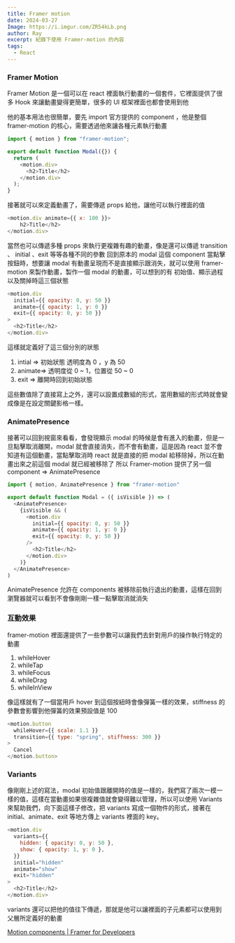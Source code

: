 ```yaml
---
title: Framer motion
date: 2024-03-27
Image: https://i.imgur.com/ZR54kLb.png
author: Ray
excerpt: 紀錄下使用 Framer-motion 的內容
tags:
  - React
---
```


### Framer Motion

Framer Motion 是一個可以在 react 裡面執行動畫的一個套件，它裡面提供了很多 Hook 來讓動畫變得更簡單，很多的 UI 框架裡面也都會使用到他

<Snippet text="npm install framer-motion" />

他的基本用法也很簡單，要先 import 官方提供的 component ，他是整個 framer-motion 的核心，需要透過他來讓各種元素執行動畫

```js
import { motion } from "framer-motion";

export default function Modal({}) {
  return (
    <motion.div>
      <h2>Title</h2>
    </motion.div>
  );
}
```

接著就可以來定義動畫了，需要傳遞 props 給他，讓他可以執行裡面的值

```js
<motion.div animate={{ x: 100 }}>
	h2>Title</h2>
</motion.div>
```

當然也可以傳遞多種 props 來執行更複雜有趣的動畫，像是還可以傳遞 transition 、 initial 、exit 等等各種不同的參數
回到原本的 modal 這個 component 當點擊按鈕時，想要讓 modal 有動畫呈現而不是直接顯示跟消失，就可以使用 framer-motion 來製作動畫，製作一個 modal 的動畫，可以想到的有 初始值、顯示過程以及關掉時這三個狀態

```js
<motion.div
  initial={{ opacity: 0, y: 50 }}
  animate={{ opacity: 1, y: 0 }}
  exit={{ opacity: 0, y: 50 }}
>
  <h2>Title</h2>
</motion.div>
```

這樣就定義好了這三個分別的狀態

1. intial ⇒ 初始狀態 透明度為 0 ，y 為 50
2. animate⇒ 透明度從 0 ~ 1，位置從 50 ~ 0
3. exit ⇒ 離開時回到初始狀態

這些數值除了直接寫上之外，還可以設置成數組的形式，當用數組的形式時就會變成像是在設定關鍵影格一樣。

### AnimatePresence

接著可以回到視窗來看看，會發現顯示 modal 的時候是會有進入的動畫，但是一旦點擊取消離開，modal 就會直接消失，而不會有動畫，這是因為 react 並不會知道有這個動畫，當點擊取消時 react 就是直接的把 modal 給移除掉，所以在動畫出來之前這個 modal 就已經被移除了
所以 Framer-motion 提供了另一個 component ⇒ AnimatePresence

```js
import { motion, AnimatePresence } from "framer-motion"

export default function Modal = ({ isVisible }) => (
  <AnimatePresence>
    {isVisible && (
      <motion.div
		initial={{ opacity: 0, y: 50 }}
		animate={{ opacity: 1, y: 0 }}
		exit={{ opacity: 0, y: 50 }}
      />
      	<h2>Title</h2>
	  </motion.div>
    )}
  </AnimatePresence>
)
```

AnimatePresence 允許在 components 被移除前執行退出的動畫，這樣在回到瀏覽器就可以看到不會像剛剛一樣一點擊取消就消失

### 互動效果

framer-motion 裡面還提供了一些參數可以讓我們去針對用戶的操作執行特定的動畫

1. whileHover
2. whileTap
3. whileFocus
4. whileDrag
5. whileInView

像這樣就有了一個當用戶 hover 到這個按紐時會像彈簧一樣的效果，stiffness 的參數會影響到他彈簧的效果預設值是 100

```js
<motion.button
  whileHover={{ scale: 1.1 }}
  transition={{ type: "spring", stiffness: 300 }}
>
  Cancel
</motion.button>
```

### Variants

像剛剛上述的寫法，modal 初始值跟離開時的值是一樣的，我們寫了兩次一模一樣的值，這樣在當動畫如果很複雜值就會變得難以管理，所以可以使用 Variants 來幫助我們，向下面這樣子修改，把 variants 寫成一個物件的形式，接著在 initial、animate、exit 等地方傳上 variants 裡面的 key。

```js
<motion.div
  variants={{
    hidden: { opacity: 0, y: 50 },
    show: { opacity: 1, y: 0 },
  }}
  initial="hidden"
  animate="show"
  exit="hidden"
>
  <h2>Title</h2>
</motion.div>
```

variants 還可以把他的值往下傳遞，那就是他可以讓裡面的子元素都可以使用到父層所定義好的動畫

[Motion components | Framer for Developers](https://www.framer.com/motion/)
